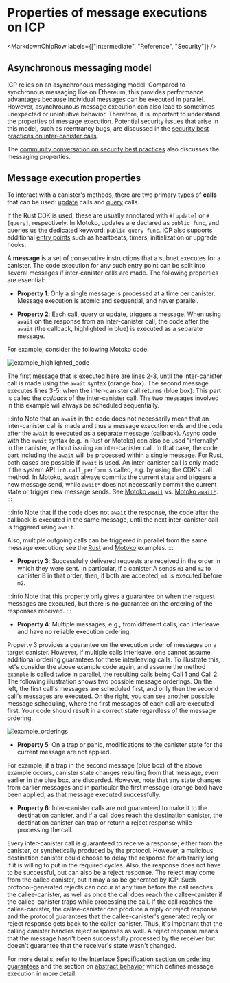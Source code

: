 
# Properties of message executions on ICP

<MarkdownChipRow labels={["Intermediate", "Reference", "Security"]} />

## Asynchronous messaging model

ICP relies on an asynchronous messaging model. Compared to synchronous messaging like on Ethereum, this provides performance advantages because individual messages can be executed in parallel. However, asynchrounous message execution can also lead to sometimes unexpected or unintuitive behavior. Therefore, it is important to understand the properties of message execution. Potential security issues that arise in this model, such as reentrancy bugs, are discussed in the [security best practices on inter-canister calls](/docs/building-apps/best-practices/security/inter-canister-calls).

The [community conversation on security best practices](https://www.youtube.com/watch?v=PneRzDmf_Xw&list=PLuhDt1vhGcrez-f3I0_hvbwGZHZzkZ7Ng&index=2&t=4s) also discusses the messaging properties.

## Message execution properties

To interact with a canister's methods, there are two primary types of **calls** that can be used: [update](/docs/references/ic-interface-spec#http-call) calls and [query](/docs/references/ic-interface-spec#http-query) calls.

If the Rust CDK is used, these are usually annotated with `#[update]` or `#[query]`, respectively. In Motoko, updates are declared as `public func`, and queries us the dedicated keyword: `public query func`. ICP also supports additional [entry points](/docs/references/ic-interface-spec#entry-points) such as heartbeats, timers, initialization or upgrade hooks.

A **message** is a set of consecutive instructions that a subnet executes for a canister. The code execution for any such entry point can be split into several messages if inter-canister calls are made. The following properties are essential:

- **Property 1**: Only a single message is processed at a time per canister. Message execution is atomic and sequential, and never parallel.

- **Property 2**: Each call, query or update, triggers a message. When using `await` on the response from an inter-canister call, the code after the `await` (the callback, highlighted in blue) is executed as a separate message.

For example, consider the following Motoko code:

![example_highlighted_code](example_highlighted_code.png)

The first message that is executed here are lines 2-3, until the inter-canister call is made using the `await` syntax (orange box). The second message executes lines 3-5: when the inter-canister call returns (blue box). This part is called the _callback_ of the inter-canister call. The two messages involved in this example will always be scheduled sequentially.

:::info
Note that an `await` in the code does not necessarily mean that an inter-canister call is made and thus a message execution ends and the code after the `await` is executed as a separate message (callback). Async code with the `await` syntax (e.g. in Rust or Motoko) can also be used "internally" in the canister, without issuing an inter-canister call. In that case, the code part including the `await` will be processed within a single message. For Rust, both cases are possible if `await` is used. An inter-canister call is only made if the system API `ic0.call_perform` is called, e.g. by using the CDK's call method. In Motoko, `await` always commits the current state and triggers a new message send, while `await*` does not necessarily commit the current state or trigger new message sends. See [Motoko `await`](/docs/motoko/main/reference/language-manual#await) vs. [Motoko `await*`](/docs/motoko/main/reference/language-manual#await-1).
:::

:::info
Note that if the code does not `await` the response, the code after the callback is executed in the same message, until the next inter-canister call is triggered using `await`.

Also, multiple outgoing calls can be triggered in parallel from the same message execution; see the [Rust](https://internetcomputer.org/docs/references/samples/rust/parallel_calls/) and [Motoko](https://internetcomputer.org/docs/references/samples/motoko/parallel_calls/) examples.
:::

- **Property 3**: Successfully delivered requests are received in the order in which they were sent. In particular, if a canister A sends `m1` and `m2` to canister B in that order, then, if both are accepted, `m1` is executed before `m2`.

:::info
Note that this property only gives a guarantee on when the request messages are executed, but there is no guarantee on the ordering of the responses received.
:::

- **Property 4**: Multiple messages, e.g., from different calls, can interleave and have no reliable execution
  ordering.

Property 3 provides a guarantee on the execution order of messages on a target canister. However, if multiple calls interleave, one cannot assume additional ordering guarantees for these interleaving calls. To illustrate this, let's consider the above example code again, and assume the method `example` is called twice in parallel, the resulting calls being Call 1 and Call 2. The following illustration shows two possible message orderings. On the left, the first call's messages are scheduled first, and only then the second call's messages are executed. On the right, you can see another possible message scheduling, where the first messages of each call are executed first. Your code should result in a correct state regardless of the message ordering.

![example_orderings](example_orderings.png)


- **Property 5**: On a trap or panic, modifications to the canister state for the current message are not applied.

For example, if a trap in the second message (blue box) of the above example occurs, canister state changes resulting from that message, even earlier in the blue box, are discarded. However, note that any state changes from earlier messages and in particular the first message (orange box) have been applied, as that message executed successfully.

- **Property 6**: Inter-canister calls are not guaranteed to make it to the destination canister, and if a call does reach the destination canister, the destination canister can trap or return a reject response while processing the call.

Every inter-canister call is guaranteed to receive a response, either from the canister, or synthetically produced by the protocol. However, a malicious destination canister could choose to delay the response for arbitrarily long if it is willing to put in the required cycles. Also, the response does not have to be successful, but can also be a reject response. The reject may come from the called canister, but it may also be generated by ICP. Such protocol-generated rejects can occur at any time before the call reaches the callee-canister, as well as once the call does reach the callee-canister if the callee-canister traps while processing the call. If the call reaches the callee-canister, the callee-canister can produce a reply or reject response and the protocol guarantees that the callee-canister's generated reply or reject response gets back to the caller-canister. Thus, it's important that the calling canister handles reject responses as well. A reject response means that the message hasn't been successfully processed by the receiver but doesn't guarantee that the receiver's state wasn't changed.

For more details, refer to the Interface Specification [section on ordering guarantees](/docs/references/ic-interface-spec#ordering_guarantees) and the section on [abstract behavior](/docs/references/ic-interface-spec#abstract-behavior) which defines message execution in more detail.